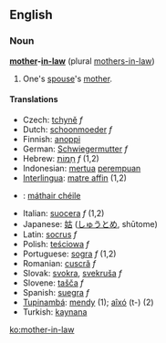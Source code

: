 ==English==
===Noun===
'''[[mother]]-[[in-law]]''' (plural [[mothers-in-law]])

# One's [[spouse]]'s [[mother]].

====Translations====
*Czech: [[tchyně]] ''f''
*Dutch: [[schoonmoeder]] ''f''
*Finnish: [[anoppi]]
*German: [[Schwiegermutter]] ''f''
*Hebrew: [[חמות|חָמוֹת]] ''f'' (1,2)
*Indonesian: [[mertua]] [[perempuan]]
*[[Interlingua]]: [[matre affin]] (1,2)
*{{ga}}: [[máthair chéile]]
*Italian: [[suocera]] ''f'' (1,2)
*Japanese: [[姑]] ([[しゅうとめ]], shūtome)
*Latin: [[socrus]] ''f''
*Polish: [[teściowa]] ''f''
*Portuguese: [[sogra]] ''f'' (1,2)
*Romanian: [[cuscră]] ''f''
*Slovak: [[svokra]], [[svekruša]] ''f''
*Slovene: [[tašča]] ''f''
*Spanish: [[suegra]] ''f''
*[[Tupinambá]]: [[mendy]] (1); [[aîxó]] (t-) (2)
*Turkish: [[kaynana]]

[[ko:mother-in-law]]